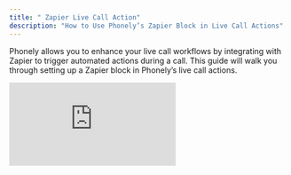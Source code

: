 ```yaml
---
title: " Zapier Live Call Action"
description: "How to Use Phonely’s Zapier Block in Live Call Actions"
---
```


Phonely allows you to enhance your live call workflows by integrating with Zapier to trigger automated actions during a call. This guide will walk you through setting up a Zapier block in Phonely’s live call actions.

<iframe src="https://www.loom.com/embed/df91c8f7c6e147f49558c439197b147f" title="Loom video player" frameborder="0" className="w-full aspect-video rounded-xl" allow="accelerometer; autoplay; clipboard-write; encrypted-media; gyroscope; picture-in-picture; web-share" allowfullscreen />

## Step 1: Navigate to the Workflows Tab

1. Log in to your Phonely account.
2. Go to the **Agent Designer** section and click on the **Workflows** tab.
3. Select the workflow where you’d like to add the Zapier block.

## Step 2: Add a Zapier Block

1. Identify the stage in your workflow where you want the Zapier action to trigger.
2. Click the **plus (+)** button at that stage.
3. Choose **Live Call Actions** from the menu.

\> **Note:** Live Call actions occur during the call, unlike **Post Call** actions, which happen after the call and have access to more data (e.g., call recording, transcript, summary).

## Step 3: Configure the Zapier Block

1. Add the Zapier block to your workflow and connect it to a preceding block (e.g., a question or appointment scheduling block).
2. When the Zapier block is added, you’ll see two fields:
   - **Webhook URL**: The URL used to send data to Zapier.
   - **Customizable Fields**: Define which fields (e.g., name, email, phone number) will be sent to Zapier.

## Step 4: Get the Webhook URL from Zapier

1. Log in to your Zapier account.
2. Create a new Zap and select **Webhooks by Zapier** as the trigger event.
   - Search for _“Webhooks by Zapier”_ if it’s not visible.
3. Choose the **Catch Hook** trigger type and click **Continue**.
4. Copy the webhook URL provided by Zapier.

## Step 5: Paste the Webhook URL in Phonely

1. Return to the Phonely platform and paste the webhook URL into the **Webhook URL** field of the Zapier block.
2. Click **Test Webhook** in Phonely to ensure the webhook is successfully linked.
3. Go back to Zapier and click **Test Trigger** to confirm the connection. Zapier should display the incoming data from Phonely.

## Step 6: Customize the Data Sent to Zapier

1. Define the specific fields to send to Zapier:
   - For example, you may include the customer’s first name, email, phone number, or answers to specific questions in the workflow.
2. Click on each field in Phonely, select the relevant variable (e.g., _Customer Name_), and save your changes.

## Step 7: Create Actions in Zapier

1. Add an action to your Zap. For example:
   - Send an email using Gmail.
   - Update a database or trigger another app integration.
2. Map the variables sent from Phonely to the required fields in the action (e.g., populate the recipient email with the customer’s email variable).

## Step 8: Test and Deploy

1. Test your setup:
   - Click **Test Webhook** in Phonely and ensure that the correct data is sent to Zapier.
   - In Zapier, test your actions to verify that they work as expected.
2. Once testing is successful, save and activate your workflow in Phonely.

---

## Key Notes

- **Live Call vs. Post Call Actions**: Use Live Call actions for immediate triggers during the call, and Post Call actions for processes that require access to call data.
- **Customization**: You can tailor the fields sent to Zapier to ensure only relevant information is passed.

---

For additional help, visit our Help Center or contact us at [**support@phonely.ai**](mailto:support@phonely.ai).